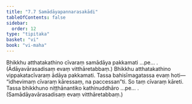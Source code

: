 ```yaml
---
title: "7.7 Samādāyapannarasakādi"
tableOfContents: false
sidebar:
  order: 12
type: "tipitaka"
basket: "vi"
book: "vi-maha"
---
```



<DynamicBreadcrumb />

<Division number="316" book="vi-maha" bookNo="3" page="360">

<Paragraph number="1446" book="vi-maha">
Bhikkhu atthatakathino cīvaraṃ samādāya pakkamati …pe… .

</Paragraph>
</Division>

<Paragraph number="1447" type="center" book="vi-maha">
(Ādāyavārasadisaṃ evaṃ vitthāretabbaṃ.)


</Paragraph>

<Paragraph number="1448" book="vi-maha">
Bhikkhu atthatakathino vippakatacīvaraṃ ādāya pakkamati. Tassa bahisīmagatassa evaṃ hoti—  “idhevimaṃ cīvaraṃ kāressaṃ, na paccessan”ti. So taṃ cīvaraṃ kāreti. Tassa bhikkhuno niṭṭhānantiko kathinuddhāro …pe… .

</Paragraph>

<Paragraph number="1449" type="center" book="vi-maha">
(Samādāyavārasadisaṃ evaṃ vitthāretabbaṃ.)
</Paragraph>